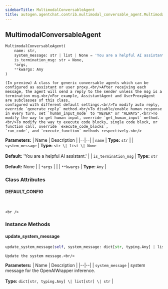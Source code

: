 ```yaml
---
sidebarTitle: MultimodalConversableAgent
title: autogen.agentchat.contrib.multimodal_conversable_agent.MultimodalConversableAgent
---
```

<h2 id="autogen.agentchat.contrib.multimodal_conversable_agent.MultimodalConversableAgent" class="doc doc-heading">
    <code class="doc-symbol doc-symbol-heading doc-symbol-class"></code>
    <span class="doc doc-object-name doc-class-name">MultimodalConversableAgent</span>
</h2>

```python
MultimodalConversableAgent(
    name: str,
    system_message: str | list | None = 'You are a helpful AI assistant.',
    is_termination_msg: str = None,
    *args,
    **kwargs: Any
)
```

    (In preview) A class for generic conversable agents which can be configured as assistant or user proxy.<br/>After receiving each message, the agent will send a reply to the sender unless the msg is a termination msg.<br/>For example, AssistantAgent and UserProxyAgent are subclasses of this class,
    configured with different default settings.<br/>To modify auto reply, override `generate_reply` method.<br/>To disable/enable human response in every turn, set `human_input_mode` to "NEVER" or "ALWAYS".<br/>To modify the way to get human input, override `get_human_input` method.<br/>To modify the way to execute code blocks, single code block, or function call, override `execute_code_blocks`,
    `run_code`, and `execute_function` methods respectively.<br/>

<b>Parameters:</b>
| Name | Description |
|--|--|
| `name` | **Type:** `str` |
| `system_message` | **Type:** `str \| list \| None`<br/><br/>**Default:** 'You are a helpful AI assistant.' |
| `is_termination_msg` | **Type:** `str`<br/><br/>**Default:** None |
| `*args` |  |
| `**kwargs` | **Type:** `Any` |

### Class Attributes

<code class="doc-symbol doc-symbol-heading doc-symbol-attribute"></code>
#### DEFAULT_CONFIG
<br />

    <br />

### Instance Methods

<code class="doc-symbol doc-symbol-heading doc-symbol-method"></code>
#### update_system_message

```python
update_system_message(self, system_message: dict[str, typing.Any] | list[str] | str) -> 
```

    Update the system message.<br/>

<b>Parameters:</b>
| Name | Description |
|--|--|
| `system_message` | system message for the OpenAIWrapper inference.<br/><br/>**Type:** `dict[str, typing.Any] \| list[str] \| str` |

<br />